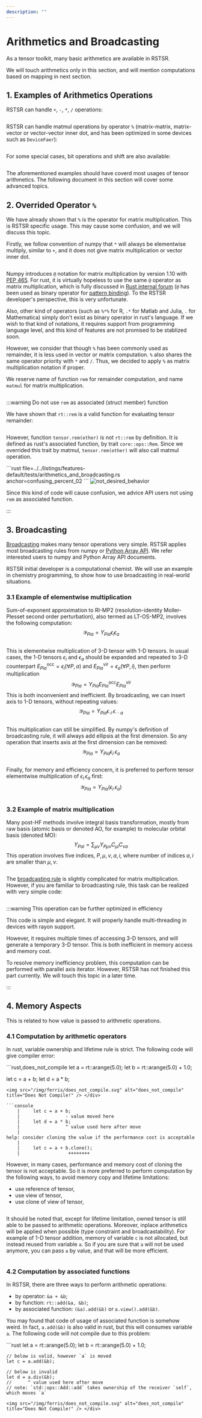 ```yaml
---
description: ""
---
```


# Arithmetics and Broadcasting

As a tensor toolkit, many basic arithmetics are available in RSTSR.

We will touch arithmetics only in this section, and will mention computations based on mapping in next section.

## 1. Examples of Arithmetics Operations

RSTSR can handle `+`, `-`, `*`, `/` operations:

```rust file=../../listings/features-default/tests/arithmetics_and_broadcasting.rs anchor=basic_arithmetics_01
```

RSTSR can handle matmul operations by operator `%` (matrix-matrix, matrix-vector or vector-vector inner dot, and has been optimized in some devices such as `DeviceFaer`):

```rust file=../../listings/features-default/tests/arithmetics_and_broadcasting.rs anchor=basic_arithmetics_02
```

For some special cases, bit operations and shift are also available:

```rust file=../../listings/features-default/tests/arithmetics_and_broadcasting.rs anchor=basic_arithmetics_03
```

The aforementioned examples should have coverd most usages of tensor arithmetics.
The following document in this section will cover some advanced topics.

## 2. Overrided Operator `%`

We have already shown that `%` is the operator for matrix multiplication. This is RSTSR specific usage.
This may cause some confusion, and we will discuss this topic.

Firstly, we follow convention of numpy that `*` will always be elementwise multiply, similar to `+`, and it does not give matrix multiplication or vector inner dot.

```rust file=../../listings/features-default/tests/arithmetics_and_broadcasting.rs anchor=star_as_elem_mult
```

Numpy introduces `@` notation for matrix multiplication by version 1.10 with [PEP 465](https://peps.python.org/pep-0465/).
For rust, it is virtually hopeless to use the same `@` operator as matrix multiplication, which is fully discussed in [Rust internal forum](https://internals.rust-lang.org/t/add-operator-for-matrix-multiplication/16026/17) (`@` has been used as binary operator for [pattern binding](https://doc.rust-lang.org/book/appendix-02-operators.html)).
To the RSTSR developer's perspective, this is very unfortunate.

Also, other kind of operators (such as `%*%` for R, `.*` for Matlab and Julia, `.` for Mathematica) simply don't exist as binary operator in rust's language.
If we wish to that kind of notations, it requires support from programming language level, and this kind of features are not promised to be stablized soon.

However, we consider that though `%` has been commonly used as remainder, it is less used in vector or matrix computation.
`%` also shares the same operator priority with `*` and `/`.
Thus, we decided to apply `%` as matrix multiplication notation if proper.

We reserve name of function `rem` for remainder computation, and name `matmul` for matrix multiplication.
```rust file=../../listings/features-default/tests/arithmetics_and_broadcasting.rs anchor=true_rem
```

:::warning Do not use `rem` as associated (struct member) function

We have shown that `rt::rem` is a valid function for evaluating tensor remainder:

```rust file=../../listings/features-default/tests/arithmetics_and_broadcasting.rs anchor=confusing_percent_01
```

However, function `tensor.rem(other)` is not `rt::rem` by definition.
It is defined as rust's associated function, by trait `core::ops::Rem`.
Since we overrided this trait by matmul, `tensor.rem(other)` will also call matmul operation.

<div className="ferris-overlay">
```rust file=../../listings/features-default/tests/arithmetics_and_broadcasting.rs anchor=confusing_percent_02
```
<img src="/img/ferris/not_desired_behavior.svg" alt="not_desired_behavior" title="Not desired behavior!" /> </div>

Since this kind of code will cause confusion, we advice API users not using `rem` as associated function.

:::

## 3. Broadcasting

[Broadcasting](https://numpy.org/doc/stable/user/basics.broadcasting.html) makes many tensor operations very simple.
RSTSR applies most broadcasting rules from numpy or [Python Array API](https://data-apis.org/array-api/2023.12/API_specification/broadcasting.html).
We refer interested users to numpy and Python Array API documents.

RSTSR initial developer is a computational chemist. We will use an example in chemistry programming, to show how to use broadcasting in real-world situations.

### 3.1 Example of elementwise multiplication

Sum-of-exponent approximation to RI-MP2 (resolution-identity Moller-Plesset second order perturbation), also termed as LT-OS-MP2, involves the following computation:
$$
\mathcal{Y}_{Pia} = Y_{Pia} \epsilon_{i} \epsilon_{a}
$$

```rust file=../../listings/features-default/tests/arithmetics_and_broadcasting.rs anchor=lt_os_mp2_01
```

This is elementwise multiplication of 3-D tensor with 1-D tensors. In usual cases, the 1-D tensors $\epsilon_{i}$ and $\epsilon_{a}$ should be expanded and repeated to 3-D counterpart $E^\mathrm{occ}_{Pia} = \epsilon_i (\forall P, a)$ and $E^\mathrm{vir}_{Pia} = \epsilon_a (\forall P, i)$, then perform multiplication
$$
\mathcal{Y}_{Pia} = Y_{Pia} E^\mathrm{occ}_{Pia} E^\mathrm{vir}_{Pia}
$$
This is both inconvenient and inefficient. By broadcasting, we can insert axis to 1-D tensors, without repeating values:
$$
\mathcal{Y}_{Pia} = Y_{Pia} \epsilon_{\cdot i \cdot} \epsilon_{\cdot \cdot a}
$$

```rust file=../../listings/features-default/tests/arithmetics_and_broadcasting.rs anchor=lt_os_mp2_02
```

This multiplication can still be simplified.
By numpy's definition of broadcasting rule, it will always add ellipsis at the first dimension.
So any operation that inserts axis at the first dimension can be removed:
$$
\mathcal{Y}_{Pia} = Y_{Pia} \epsilon_{i \cdot} \epsilon_{a}
$$

```rust file=../../listings/features-default/tests/arithmetics_and_broadcasting.rs anchor=lt_os_mp2_03
```

Finally, for memory and efficiency concern, it is preferred to perform tensor elementwise multiplication of $\epsilon_{i \cdot} \epsilon_{a}$ first:
$$
\mathcal{Y}_{Pia} = Y_{Pia} (\epsilon_{i \cdot} \epsilon_{a})
$$

```rust file=../../listings/features-default/tests/arithmetics_and_broadcasting.rs anchor=lt_os_mp2_04
```

### 3.2 Example of matrix multiplication

Many post-HF methods involve integral basis transformation, mostly from raw basis (atomic basis or denoted AO, for example) to molecular orbital basis (denoted MO):
$$
Y_{P ai} = \sum_{\mu \nu} Y_{P \mu \nu} C_{\mu i} C_{\nu a}
$$
This operation involves five indices, $P, \mu, \nu, a, i$, where number of indices $a, i$ are smaller than $\mu, \nu$.

```rust file=../../listings/features-default/tests/arithmetics_and_broadcasting.rs anchor=ao2mo_vo_01
```

The [broadcasting rule](https://data-apis.org/array-api/2023.12/API_specification/generated/array_api.matmul.html) is slightly complicated for matrix multiplication.
However, if you are familiar to broadcasting rule, this task can be realized with very simple code:

```rust file=../../listings/features-default/tests/arithmetics_and_broadcasting.rs anchor=ao2mo_vo_02
```

:::warning This operation can be further optimized in efficiency

This code is simple and elegant. It will properly handle multi-threading in devices with rayon support.

However, it requires multiple times of accessing 3-D tensors, and will generate a temporary 3-D tensor.
This is both inefficient in memory access and memory cost.

To resolve memory inefficiency problem, this computation can be performed with parallel axis iterator.
However, RSTSR has not finished this part currently.
We will touch this topic in a later time.

:::

## 4. Memory Aspects

This is related to how value is passed to arithmetic operations.

### 4.1 Computation by arithmetic operators

In rust, variable ownership and lifetime rule is strict. The following code will give compiler error:

<div className="ferris-overlay">
```rust,does_not_compile
let a = rt::arange(5.0);
let b = rt::arange(5.0) + 1.0;

let c = a + b;
let d = a * b;
```
<img src="/img/ferris/does_not_compile.svg" alt="does_not_compile" title="Does Not Compile!" /> </div>

```console
    |     let c = a + b;
    |                 - value moved here
    |     let d = a * b;
    |                 ^ value used here after move
    |
help: consider cloning the value if the performance cost is acceptable
    |
    |     let c = a + b.clone();
    |                  ++++++++
```

However, in many cases, performance and memory cost of cloning the tensor is not acceptable.
So it is more preferred to perform computation by the following ways, to avoid memory copy and lifetime limitations:
- use reference of tensor,
- use view of tensor,
- use clone of view of tensor,

```rust file=../../listings/features-default/tests/arithmetics_and_broadcasting.rs anchor=memory_aspects_01
```

It should be noted that, except for lifetime limitation, owned tensor is still able to be passed to arithmetic operations.
Moreover, inplace arithmetics will be applied when possible (type constraint and broadcastability).
For example of 1-D tensor addition, memory of variable `c` is not allocated, but instead reused from variable `a`.
So if you are sure that `a` will not be used anymore, you can pass `a` by value, and that will be more efficient.

```rust file=../../listings/features-default/tests/arithmetics_and_broadcasting.rs anchor=memory_aspects_02
```

### 4.2 Computation by associated functions

In RSTSR, there are three ways to perform arithmetic operations:
- by operator: `&a + &b`;
- by function: `rt::add(&a, &b)`;
- by associated function: `(&a).add(&b)` or `a.view().add(&b)`.

You may found that code of usage of associated function is somehow weird.
In fact, `a.add(&b)` is also valid in rust, but this will consumes variable `a`.
The following code will not compile due to this problem:
<div className="ferris-overlay">
```rust
    let a = rt::arange(5.0);
    let b = rt::arange(5.0) + 1.0;

    // below is valid, however `a` is moved
    let c = a.add(&b);

    // below is invalid
    let d = a.div(&b);
    //      ^ value used here after move
    // note: `std::ops::Add::add` takes ownership of the receiver `self`, which moves `a`
```
<img src="/img/ferris/does_not_compile.svg" alt="does_not_compile" title="Does Not Compile!" /> </div>
